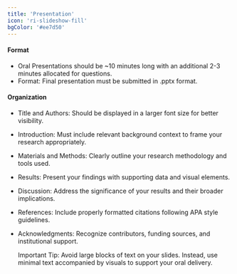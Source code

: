 ```yaml
---
title: 'Presentation'
icon: 'ri-slideshow-fill'
bgColor: '#ee7d50'
---
```


#### Format

- Oral Presentations should be ~10 minutes long with an additional 2-3 minutes
  allocated for questions.
- Format: Final presentation must be submitted in .pptx format.

#### Organization

- Title and Authors: Should be displayed in a larger font size for better
  visibility.
- Introduction: Must include relevant background context to frame your research
  appropriately.
- Materials and Methods: Clearly outline your research methodology and tools
  used.
- Results: Present your findings with supporting data and visual elements.
- Discussion: Address the significance of your results and their broader
  implications.
- References: Include properly formatted citations following APA style
  guidelines.
- Acknowledgments: Recognize contributors, funding sources, and institutional
  support. 

  Important Tip: Avoid large blocks of text on your slides. Instead,
  use minimal text accompanied by visuals to support your oral delivery.
